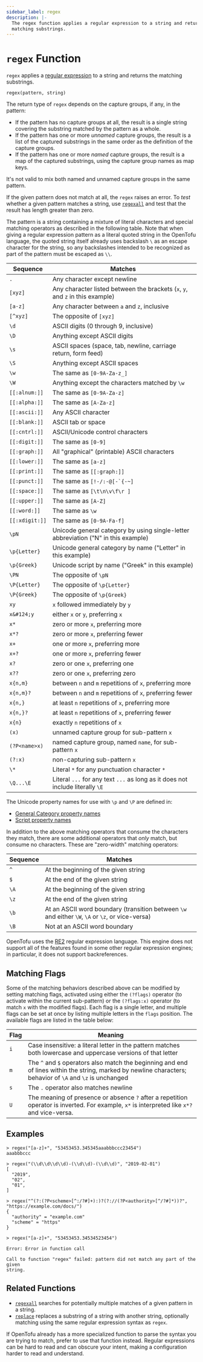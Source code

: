 ```yaml
---
sidebar_label: regex
description: |-
  The regex function applies a regular expression to a string and returns the
  matching substrings.
---
```


# `regex` Function

`regex` applies a
[regular expression](https://en.wikipedia.org/wiki/Regular_expression)
to a string and returns the matching substrings.

```hcl
regex(pattern, string)
```

The return type of `regex` depends on the capture groups, if any, in the
pattern:

- If the pattern has no capture groups at all, the result is a single string
  covering the substring matched by the pattern as a whole.
- If the pattern has one or more _unnamed_ capture groups, the result is a
  list of the captured substrings in the same order as the definition of
  the capture groups.
- If the pattern has one or more _named_ capture groups, the result is a
  map of the captured substrings, using the capture group names as map keys.

It's not valid to mix both named and unnamed capture groups in the same pattern.

If the given pattern does not match at all, the `regex` raises an error. To
_test_ whether a given pattern matches a string, use
[`regexall`](../../language/functions/regexall.mdx) and test that the result has length greater than
zero.

The pattern is a string containing a mixture of literal characters and special
matching operators as described in the following table. Note that when giving a
regular expression pattern as a literal quoted string in the OpenTofu
language, the quoted string itself already uses backslash `\` as an escape
character for the string, so any backslashes intended to be recognized as part
of the pattern must be escaped as `\\`.

| Sequence               | Matches                                                                            |
| ---------------------- | ---------------------------------------------------------------------------------- |
| `.`                    | Any character except newline                                                       |
| `[xyz]`                | Any character listed between the brackets (`x`, `y`, and `z` in this example)      |
| `[a-z]`                | Any character between `a` and `z`, inclusive                                       |
| `[^xyz]`               | The opposite of `[xyz]`                                                            |
| `\d`                   | ASCII digits (0 through 9, inclusive)                                              |
| `\D`                   | Anything except ASCII digits                                                       |
| `\s`                   | ASCII spaces (space, tab, newline, carriage return, form feed)                     |
| `\S`                   | Anything except ASCII spaces                                                       |
| `\w`                   | The same as `[0-9A-Za-z_]`                                                         |
| `\W`                   | Anything except the characters matched by `\w`                                     |
| `[[:alnum:]]`          | The same as `[0-9A-Za-z]`                                                          |
| `[[:alpha:]]`          | The same as `[A-Za-z]`                                                             |
| `[[:ascii:]]`          | Any ASCII character                                                                |
| `[[:blank:]]`          | ASCII tab or space                                                                 |
| `[[:cntrl:]]`          | ASCII/Unicode control characters                                                   |
| `[[:digit:]]`          | The same as `[0-9]`                                                                |
| `[[:graph:]]`          | All "graphical" (printable) ASCII characters                                       |
| `[[:lower:]]`          | The same as `[a-z]`                                                                |
| `[[:print:]]`          | The same as `[[:graph:]]`                                                          |
| `[[:punct:]]`          | The same as ``[!-/:-@[-`{-~]``                                                     |
| `[[:space:]]`          | The same as `[\t\n\v\f\r ]`                                                        |
| `[[:upper:]]`          | The same as `[A-Z]`                                                                |
| `[[:word:]]`           | The same as `\w`                                                                   |
| `[[:xdigit:]]`         | The same as `[0-9A-Fa-f]`                                                          |
| `\pN`                  | Unicode general category by using single-letter abbreviation ("N" in this example) |
| `\p{Letter}`           | Unicode general category by name ("Letter" in this example)                        |
| `\p{Greek}`            | Unicode script by name ("Greek" in this example)                                   |
| `\PN`                  | The opposite of `\pN`                                                              |
| `\P{Letter}`           | The opposite of `\p{Letter}`                                                       |
| `\P{Greek}`            | The opposite of `\p{Greek}`                                                        |
| `xy`                   | `x` followed immediately by `y`                                                    |
| `x&#124;y`             | either `x` or `y`, preferring `x`                                                  |
| `x*`                   | zero or more `x`, preferring more                                                  |
| `x*?`                  | zero or more `x`, preferring fewer                                                 |
| `x+`                   | one or more `x`, preferring more                                                   |
| `x+?`                  | one or more `x`, preferring fewer                                                  |
| `x?`                   | zero or one `x`, preferring one                                                    |
| `x??`                  | zero or one `x`, preferring zero                                                   |
| `x{n,m}`               | between `n` and `m` repetitions of `x`, preferring more                            |
| `x{n,m}?`              | between `n` and `m` repetitions of `x`, preferring fewer                           |
| `x{n,}`                | at least `n` repetitions of `x`, preferring more                                   |
| `x{n,}?`               | at least `n` repetitions of `x`, preferring fewer                                  |
| `x{n}`                 | exactly `n` repetitions of `x`                                                     |
| `(x)`                  | unnamed capture group for sub-pattern `x`                                          |
| `(?P<name>x)`          | named capture group, named `name`, for sub-pattern `x`                             |
| `(?:x)`                | non-capturing sub-pattern `x`                                                      |
| `\*`                   | Literal `*` for any punctuation character `*`                                      |
| `\Q...\E`              | Literal `...` for any text `...` as long as it does not include literally `\E`     |

The Unicode property names for use with `\p` and `\P` are defined in:
- [General Category property names](https://www.unicode.org/reports/tr44/tr44-30.html#General_Category_Values)
- [Script property names](https://www.unicode.org/reports/tr24/tr24-34.html#Special_Explicit)

In addition to the above matching operators that consume the characters they
match, there are some additional operators that _only_ match, but consume
no characters. These are "zero-width" matching operators:

| Sequence | Matches                                                                                          |
| -------- | ------------------------------------------------------------------------------------------------ |
| `^`      | At the beginning of the given string                                                             |
| `$`      | At the end of the given string                                                                   |
| `\A`     | At the beginning of the given string                                                             |
| `\z`     | At the end of the given string                                                                   |
| `\b`     | At an ASCII word boundary (transition between `\w` and either `\W`, `\A` or `\z`, or vice-versa) |
| `\B`     | Not at an ASCII word boundary                                                                    |

OpenTofu uses the
[RE2](https://github.com/google/re2/wiki/Syntax) regular expression language.
This engine does not support all of the features found in some other regular
expression engines; in particular, it does not support backreferences.

## Matching Flags

Some of the matching behaviors described above can be modified by setting
matching flags, activated using either the `(?flags)` operator (to activate
within the current sub-pattern) or the `(?flags:x)` operator (to match `x` with
the modified flags). Each flag is a single letter, and multiple flags can be
set at once by listing multiple letters in the `flags` position.
The available flags are listed in the table below:

| Flag | Meaning                                                                                                                                                     |
| ---- | ----------------------------------------------------------------------------------------------------------------------------------------------------------- |
| `i`  | Case insensitive: a literal letter in the pattern matches both lowercase and uppercase versions of that letter                                              |
| `m`  | The `^` and `$` operators also match the beginning and end of lines within the string, marked by newline characters; behavior of `\A` and `\z` is unchanged |
| `s`  | The `.` operator also matches newline                                                                                                                       |
| `U`  | The meaning of presence or absence `?` after a repetition operator is inverted. For example, `x*` is interpreted like `x*?` and vice-versa.                 |

## Examples

```
> regex("[a-z]+", "53453453.345345aaabbbccc23454")
aaabbbccc

> regex("(\\d\\d\\d\\d)-(\\d\\d)-(\\d\\d)", "2019-02-01")
[
  "2019",
  "02",
  "01",
]

> regex("^(?:(?P<scheme>[^:/?#]+):)?(?://(?P<authority>[^/?#]*))?", "https://example.com/docs/")
{
  "authority" = "example.com"
  "scheme" = "https"
}

> regex("[a-z]+", "53453453.34534523454")

Error: Error in function call

Call to function "regex" failed: pattern did not match any part of the given
string.
```

## Related Functions

- [`regexall`](../../language/functions/regexall.mdx) searches for potentially multiple matches of a given pattern in a string.
- [`replace`](../../language/functions/replace.mdx) replaces a substring of a string with another string, optionally matching using the same regular expression syntax as `regex`.

If OpenTofu already has a more specialized function to parse the syntax you
are trying to match, prefer to use that function instead. Regular expressions
can be hard to read and can obscure your intent, making a configuration harder
to read and understand.
